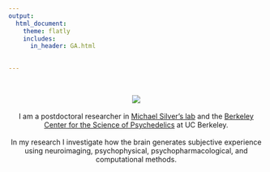 ```yaml
---
output: 
  html_document:
    theme: flatly
    includes:
      in_header: GA.html

   
---
```

<br>
<center>![](./Images/seanmain.jpg)
<br>
<br>
I am a postdoctoral researcher in [Michael Silver's lab](https://argentum.ucbso.berkeley.edu) and the [Berkeley Center for the Science of Psychedelics](https://bcsp.berkeley.edu) at UC Berkeley. 
<br>
<br>
In my research I investigate how the brain generates subjective experience using neuroimaging, psychophysical, psychopharmacological, and computational methods. 